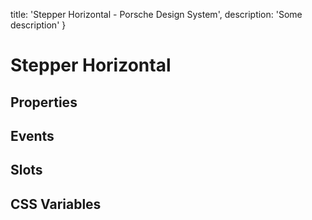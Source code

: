 
  title: 'Stepper Horizontal - Porsche Design System',
  description: 'Some description'
}

# Stepper Horizontal <ComponentStatus tagName="p-stepper-horizontal"></ComponentStatus>

## Properties

<ComponentMetaProps tagName="p-stepper-horizontal"></ComponentMetaProps>

## Events

<ComponentMetaEvents tagName="p-stepper-horizontal"></ComponentMetaEvents>

## Slots

<ComponentMetaSlots tagName="p-stepper-horizontal"></ComponentMetaSlots>

## CSS Variables

<ComponentMetaCssVariables tagName="p-stepper-horizontal"></ComponentMetaCssVariables>
